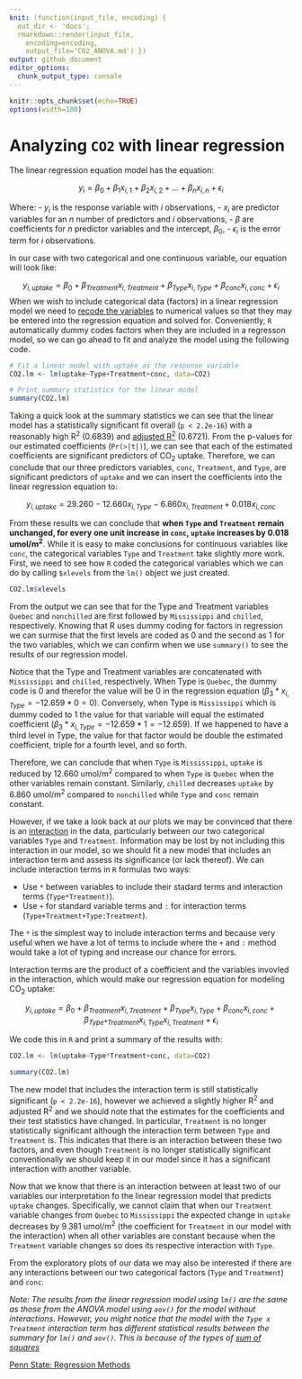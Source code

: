 ```yaml
---
knit: (function(input_file, encoding) {
  out_dir <- 'docs';
  rmarkdown::render(input_file,
    encoding=encoding,
    output_file='CO2_ANOVA.md') })
output: github_document
editor_options:
  chunk_output_type: console
---
```


```r
knitr::opts_chunk$set(echo=TRUE)
options(width=100)
```

# Analyzing `CO2` with linear regression

The linear regression equation model has the equation:

$${y_i = {\beta}_0 + {\beta}_1 x_{i,1} + {\beta}_2 x_{i,2} + ... + {\beta}_n x_{i,n} + {\epsilon}_i}$$

Where:
- $y_i$ is the response variable with $i$ observations,
- $x_i$ are predictor variables for an $n$ number of predictors and $i$ observations,
- ${\beta}$ are coefficients for $n$ predictor variables and the intercept, $\beta_0$,
- ${\epsilon}_i$ is the error term for $i$ observations.

In our case with two categorical and one continuous variable, our equation will look like:

$$y_{i, \textit{uptake}} = {\beta}_0 + {\beta}_\textit{Treatment} x_{i,\textit{Treatment}} + {\beta}_\textit{Type} x_{i,\textit{Type}} + {\beta}_\textit{conc} x_{i,\textit{conc}} + {\epsilon}_i$$
When we wish to include categorical data (factors) in a linear regression model we need to [recode the variables](https://stats.idre.ucla.edu/spss/faq/coding-systems-for-categorical-variables-in-regression-analysis/) to numerical values so that they may be entered into the regression equation and solved for.  Conveniently, `R` automatically dummy codes factors when they are included in a regresson model, so we can go ahead to fit and analyze the model using the following code.

```r
# Fit a linear model with uptake as the response variable
CO2.lm <- lm(uptake~Type+Treatment+conc, data=CO2)

# Print summary statistics for the linear model
summary(CO2.lm)
```

Taking a quick look at the summary statistics we can see that the linear model has a statistically significant fit overall (`p < 2.2e-16`) with a reasonably high R<sup>2</sup> (0.6839) and [adjusted R<sup>2</sup>](https://online.stat.psu.edu/stat501/lesson/10/10.3) (0.6721).  From the p-values for our estimated coefficients (`Pr(>|t|)`), we can see that each of the estimated coefficients are significant predictors of CO<sub>2</sub> uptake.  Therefore, we can conclude that our three predictors variables, `conc`, `Treatment`, and `Type`, are significant predictors of `uptake` and we can insert the coefficients into the linear regression equation to:

$${y_{i, \textit{uptake}} = 29.260 - 12.660 x_{i,\textit{Type}} - 6.860 x_{i,\textit{Treatment}}  + 0.018 x_{i,\textit{conc}}}$$

From these results we can conclude that <b> when `Type` and `Treatment` remain unchanged, for every one unit increase in `conc`, `uptake` increases by 0.018 umol/m<sup>2</sup></b>.  While it is easy to make conclusions for continuous variables like `conc`, the categorical variables `Type` and `Treatment` take slightly more work.  First, we need to see how `R` coded the categorical variables which we can do by calling `$xlevels` from the `lm()` object we just created.

```r
CO2.lm$xlevels
```

From the output we can see that for the Type and Treatment variables `Quebec` and `nonchilled` are first followed by `Mississippi` and `chilled`, respectively.  Knowing that R uses dummy coding for factors in regression we can surmise that the first levels are coded as 0 and the second as 1 for the two variables, which we can confirm when we use `summary()` to see the results of our regression model.

Notice that the Type and Treatment variables are concatenated with `Mississippi` and `chilled`, respectively.  When Type is `Quebec`, the dummy code is 0 and therefor the value will be 0 in the regression equation ($\beta_3 * x_{i,\textit{Type}} = -12.659 * 0 = 0$).  Conversely, when Type is `Mississippi` which is dummy coded to 1 the value for that variable will equal the estimated coefficient ($\beta_3 * x_{i,\textit{Type}}=-12.659 * 1 = -12.659$).  If we happened to have a third level in Type, the value for that factor would be double the estimated coefficient, triple for a fourth level, and so forth.

Therefore, we can conclude that when `Type` is `Mississippi`, `uptake` is reduced by 12.660 umol/m<sup>2</sup> compared to when `Type` is `Quebec` when the other variables remain constant.  Similarly, `chilled` decreases `uptake` by 6.860 umol/m<sup>2</sup> compared to `nonchilled` while `Type` and `conc` remain constant.

However, if we take a look back at our plots we may be convinced that there is an [interaction](https://online.stat.psu.edu/stat501/lesson/8/8.6) in the data, particularly between our two categorical variables `Type` and `Treatment`.  Information may be lost by not including this interaction in our model, so we should fit a new model that includes an interaction term and assess its significance (or lack thereof).  We can include interaction terms in `R` formulas two ways:

- Use `*` between variables to include their stadard terms and interaction terms (`Type*Treatment)`).
- Use `+` for standard variable terms and `:` for interaction terms (`Type+Treatment+Type:Treatment`).

The `*` is the simplest way to include interaction terms and because very useful when we have a lot of terms to include where the `+` and `:` method would take a lot of typing and increase our chance for errors.

Interaction terms are the product of a coefficient and the variables invovled in the interaction, which would make our regression equation for modeling CO<sub>2</sub> uptake:

$$y_{i, \textit{uptake}} = {\beta}_0 + {\beta}_\textit{Treatment} x_{i,\textit{Treatment}} + {\beta}_\textit{Type} x_{i,\textit{Type}} + {\beta}_\textit{conc} x_{i,\textit{conc}} + \beta_\textit{Type*Treatment}x_{i, \textit{Type}}x_{i, \textit{Treatment}} + {\epsilon}_i$$

We code this in `R` and print a summary of the results with:


```r
CO2.lm <- lm(uptake~Type*Treatment+conc, data=CO2)

summary(CO2.lm)
```

The new model that includes the interaction term is still statistically significant (`p < 2.2e-16`), however we achieved a slightly higher R<sup>2</sup> and adjusted R<sup>2</sup> and we should note that the estimates for the coefficients and their test statistics have changed.  In particular, `Treatment` is no longer statistically significant although the interaction term between `Type` and `Treatment` is.  This indicates that there is an interaction between these two factors, and even though `Treatment` is no longer statistically significant conventionally we should keep it in our model since it has a significant interaction with another variable.

Now that we know that there is an interaction between at least two of our variables our interpretation fo the linear regression model that predicts `uptake` changes.  Specifically, we cannot claim that when our `Treatment` variable changes from `Quebec` to `Mississippi` the expected change in `uptake` decreases by 9.381 umol/m<sup>2</sup></b> (the coefficient for `Treatment` in our model with the interaction) when all other variables are constant because when the `Treatment` variable changes so does its respective interaction with `Type`.

From the exploratory plots of our data we may also be interested if there are any interactions between our two categorical factors (`Type` and `Treatment`) and `conc`.  

*Note: The results from the linear regression model using `lm()` are the same as those from the ANOVA model using `aov()` for the model without interactions.  However, you might notice that the model with the `Type x Treatment` interaction term has different statistical results between the summary for `lm()` and `aov()`.  This is because of the types of [sum of squares]()*

\newline
\newline

[Penn State: Regression Methods](https://online.stat.psu.edu/stat501/lesson/welcome-stat-501)